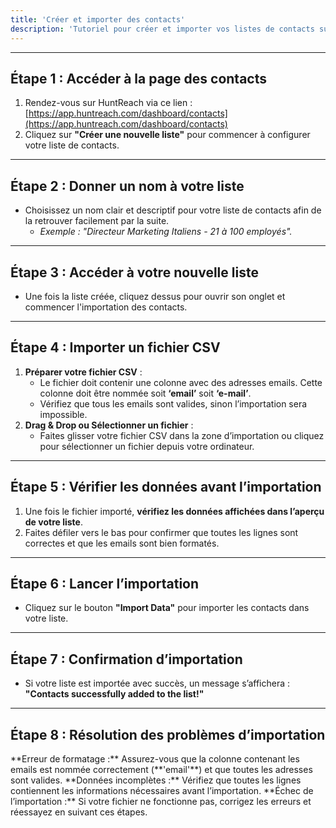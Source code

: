 ```yaml
---
title: 'Créer et importer des contacts'
description: 'Tutoriel pour créer et importer vos listes de contacts sur HuntReach.'
---
```


---

## Étape 1 : Accéder à la page des contacts

1. Rendez-vous sur HuntReach via ce lien : [https://app.huntreach.com/dashboard/contacts](https://app.huntreach.com/dashboard/contacts)
2. Cliquez sur **"Créer une nouvelle liste"** pour commencer à configurer votre liste de contacts.

---

## Étape 2 : Donner un nom à votre liste

- Choisissez un nom clair et descriptif pour votre liste de contacts afin de la retrouver facilement par la suite.
  - _Exemple : "Directeur Marketing Italiens - 21 à 100 employés"._

---

## Étape 3 : Accéder à votre nouvelle liste

- Une fois la liste créée, cliquez dessus pour ouvrir son onglet et commencer l'importation des contacts.

---

## Étape 4 : Importer un fichier CSV

1. **Préparer votre fichier CSV** :
   - Le fichier doit contenir une colonne avec des adresses emails. Cette colonne doit être nommée soit **‘email’** soit **‘e-mail’**.
   - Vérifiez que tous les emails sont valides, sinon l’importation sera impossible.
2. **Drag & Drop ou Sélectionner un fichier** :
   - Faites glisser votre fichier CSV dans la zone d’importation ou cliquez pour sélectionner un fichier depuis votre ordinateur.

---

## Étape 5 : Vérifier les données avant l’importation

1. Une fois le fichier importé, **vérifiez les données affichées dans l’aperçu de votre liste**.
2. Faites défiler vers le bas pour confirmer que toutes les lignes sont correctes et que les emails sont bien formatés.

---

## Étape 6 : Lancer l’importation

- Cliquez sur le bouton **"Import Data"** pour importer les contacts dans votre liste.

---

## Étape 7 : Confirmation d’importation

- Si votre liste est importée avec succès, un message s’affichera : **"Contacts successfully added to the list!"**

---

## Étape 8 : Résolution des problèmes d’importation

<Callout>
  **Erreur de formatage :** Assurez-vous que la colonne contenant les emails est
  nommée correctement (**'email'**) et que toutes les adresses sont valides.
</Callout>

<Callout>
  **Données incomplètes :** Vérifiez que toutes les lignes contiennent les
  informations nécessaires avant l’importation.
</Callout>

<Callout>
  **Échec de l’importation :** Si votre fichier ne fonctionne pas, corrigez les
  erreurs et réessayez en suivant ces étapes.
</Callout>
